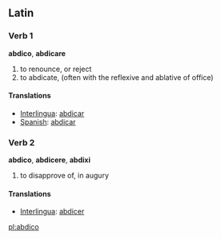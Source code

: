 ==Latin==

===Verb 1===
'''abdico''', '''abdicare'''
#to renounce, or reject
#to abdicate, (often with the reflexive and ablative of office)

====Translations====
*[[Interlingua]]: [[abdicar]]
*[[Spanish]]: [[abdicar]]

===Verb 2===
'''abdico''', '''abdicere''', '''abdixi'''
#to disapprove of, in augury

====Translations====
*[[Interlingua]]: [[abdicer]]

[[pl:abdico]]